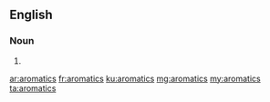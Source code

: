 ==English==

===Noun===
{{head|en}}

# {{plural of|aromatic}}

[[ar:aromatics]]
[[fr:aromatics]]
[[ku:aromatics]]
[[mg:aromatics]]
[[my:aromatics]]
[[ta:aromatics]]